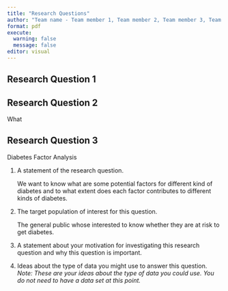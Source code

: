 ```yaml
---
title: "Research Questions"
author: "Team name - Team member 1, Team member 2, Team member 3, Team member 4"
format: pdf
execute: 
  warning: false
  message: false
editor: visual
---
```


## Research Question 1

\pagebreak

## Research Question 2

What

\pagebreak

## Research Question 3

Diabetes Factor Analysis

1.  A statement of the research question.

    We want to know what are some potential factors for different kind of diabetes and to what extent does each factor contributes to different kinds of diabetes.

2.  The target population of interest for this question.

    The general public whose interested to know whether they are at risk to get diabetes.

3.  A statement about your motivation for investigating this research question and why this question is important.

4.  Ideas about the type of data you might use to answer this question. *Note: These are your ideas about the type of data you could use. You do not need to have a data set at this point.*
